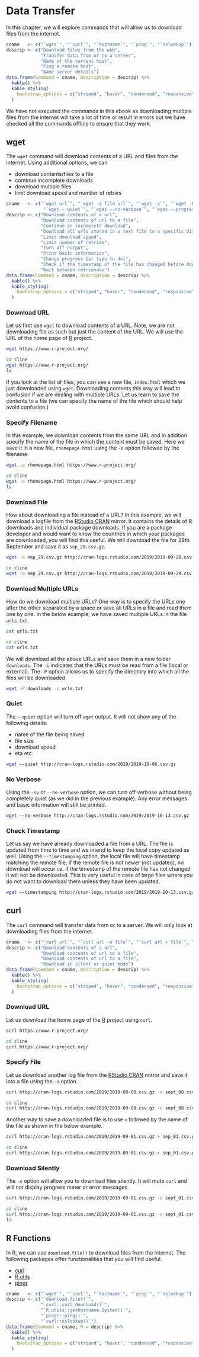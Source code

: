 # Data Transfer {#command-line-data-transfer}

In this chapter, we will explore commands that will allow us to download files 
from the internet.

```r
cname   <- c("`wget`", "`curl`", "`hostname`", "`ping`", "`nslookup`")
descrip <- c("Download files from the web",
             "Transfer data from or to a server",
             "Name of the current host",
             "Ping a remote host",
             "Name server details")
data.frame(Command = cname, Description = descrip) %>% 
  kable() %>% 
  kable_styling(
    bootstrap_options = c("striped", "hover", "condensed", "responsive")
  )
```

We have not executed the commands in this ebook as downloading multiple files from the internet will take a lot of time or result in errors but we have checked all the commands offline to ensure that they work.

## wget

The `wget` command will download contents of a URL and files from the internet. 
Using additional options, we can

- download contents/files to a file
- continue incomplete downloads
- download multiple files 
- limit download speed and number of retries

```r
cname   <- c("`wget url`", "`wget -o file url`", "`wget -c`", "`wget -P folder_name -i urls.txt`", "`wget --limit-rate`", "`wget --tries`",
              "`wget --quiet`", "`wget --no-verbose`", "`wget --progress-dot`", "`wget --timestamping`", "`wget --wait`")
descrip <- c("Download contents of a url",
             "Download contents of url to a file",
             "Continue an incomplete download",
             "Download all urls stored in a text file to a specific directory",
             "Limit download speed", 
             "Limit number of retries",
             "Turn off output",
             "Print basic information",
             "Change progress bar type to dot",
             "Check if the timestamp of the file has changed before downloading",
             "Wait between retrievals")
data.frame(Command = cname, Description = descrip) %>% 
  kable() %>% 
  kable_styling(
    bootstrap_options = c("striped", "hover", "condensed", "responsive")
  )
```

### Download URL

Let us first use `wget` to download contents of a URL. Note, we are not downloading file as such but just the content of the URL. We will use the URL of the home page of [R](https://www.r-project.org/) project. 

```bash
wget https://www.r-project.org/
```

```bash
cd cline
wget https://www.r-project.org/
ls
```

If you look at the list of files, you can see a new file, `index.html` which we just downloaded using `wget`. Downloading contents this way will lead to confusion if we are dealing with multiple URLs. Let us learn to save the contents to a file (we can specify the name of the file which should help avoid confusion.)

### Specify Filename

In this example, we download contents from the same URL and in addition specify the name of the file in which the content must be saved. Here we save it in a new file, `rhomepage.html` using the `-o` option followed by the filename.

```bash
wget -o rhomepage.html https://www.r-project.org/
```

```bash
cd cline
wget -o rhomepage.html https://www.r-project.org/
ls
```

### Download File

How about downloading a file instead of a URL? In this example, we will download a logfile from the [RStudio CRAN](http://cran-logs.rstudio.com/) mirror. It contains the details of R downloads and individual package downloads. If you are a package developer and would want to know the countries in which your packages are downloaded, you will find this useful. We will download the file for 29th September and save it as `sep_29.csv.gz`.

```bash
wget -o sep_29.csv.gz http://cran-logs.rstudio.com/2019/2019-09-29.csv.gz
```

```bash
cd cline
wget -o sep_29.csv.gz http://cran-logs.rstudio.com/2019/2019-09-29.csv.gz
```

### Download Multiple URLs 

How do we download multiple URLs? One way is to specify the URLs one after the other separated by a space or save all URLs in a file and read them one by one. In the below example, we have saved multiple URLs in the file `urls.txt`. 

```bash
cat urls.txt
```

```bash
cd cline
cat urls.txt
```

We will download all the above URLs and save them in a new folder `downloads`. The `-i` indicates that the URLs must be read from a file (local or external). The `-P` option allows us to specify the directory into which all the files will be downloaded. 

```bash
wget -P downloads -i urls.txt     
```

### Quiet

The `--quiet` option will turn off `wget` output. It will not show any of the following details:

- name of the file being saved
- file size
- download speed
- eta etc.

```bash
wget –-quiet http://cran-logs.rstudio.com/2019/2019-10-06.csv.gz
```

### No Verbose

Using the `-nv` or `--no-verbose` option, we can turn off verbose without being completely quiet (as we did in the previous example). Any error messages and basic information will still be printed.

```bash
wget –-no-verbose http://cran-logs.rstudio.com/2019/2019-10-13.csv.gz    
```

### Check Timestamp

Let us say we have already downloaded a file from a URL. The file is updated from time to time and we intend to keep the local copy updated as well. Using the `--timestamping` option, the local file will have timestamp matching the remote file; if the remote file is not newer (not updated), no download will occur i.e. if the timestamp of the remote file has not changed it will not be downloaded. This is very useful in case of large files where you do not want to download them unless they have been updated.

```bash
wget –-timestamping http://cran-logs.rstudio.com/2019/2019-10-13.csv.gz
```

## curl

The `curl` command will transfer data from or to a server. We will only look at
downloading files from the internet.

```r
cname   <- c("`curl url`", "`curl url -o file`", "`curl url > file`", "`curl -s`")
descrip <- c("Download contents of a url",
             "Download contents of url to a file",
             "Download contents of url to a file",
             "Download in silent or quiet mode")
data.frame(Command = cname, Description = descrip) %>% 
  kable() %>% 
  kable_styling(
    bootstrap_options = c("striped", "hover", "condensed", "responsive")
  )
```

### Download URL

Let us download the home page of the [R](https://www.r-project.org/) project using `curl`.

```bash
curl https://www.r-project.org/
```

```bash
cd cline
curl https://www.r-project.org/
```

### Specify File

Let us download another log file from the [RStudio CRAN](http://cran-logs.rstudio.com/) mirror and save it into a file using the `-o` option. 

```bash
curl http://cran-logs.rstudio.com/2019/2019-09-08.csv.gz -o sept_08.csv.gz 
```

```bash
cd cline
curl http://cran-logs.rstudio.com/2019/2019-09-08.csv.gz -o sept_08.csv.gz 
```

Another way to save a downloaded file is to use `>` followed by the name of the file as shown in the below example.

```bash
curl http://cran-logs.rstudio.com/2019/2019-09-01.csv.gz > sep_01.csv.gz
```

```bash
cd cline
curl http://cran-logs.rstudio.com/2019/2019-09-01.csv.gz > sep_01.csv.gz
```

### Download Silently

The `-s` option will allow you to download files silently. It will mute `curl` and will not display progress meter or error messages.

```bash
curl http://cran-logs.rstudio.com/2019/2019-09-01.csv.gz -o sept_01.csv.gz -s
```

```bash
cd cline
curl http://cran-logs.rstudio.com/2019/2019-09-01.csv.gz -o sept_01.csv.gz -s
ls
```

## R Functions

In R, we can use `download.file()` to download files from the internet. The following packages offer functionalities that you will find useful.

- [curl](https://cran.r-project.org/package=curl)
- [R.utils](https://cran.r-project.org/package=R.utils)
- [pingr](https://cran.r-project.org/package=pingr)

```r
cname   <- c("`wget`", "`curl`", "`hostname`", "`ping`", "`nslookup`")
descrip <- c("`download.file()`", 
             "`curl::curl_download()`",
             "`R.utils::getHostname.System()`",
             "`pingr::ping()`",
             "`curl::nslookup()`")
data.frame(Command = cname, R = descrip) %>% 
  kable() %>% 
  kable_styling(
    bootstrap_options = c("striped", "hover", "condensed", "responsive")
  )
```